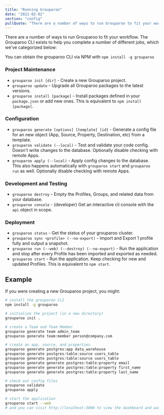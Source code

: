 ```yaml
---
title: "Running Grouparoo"
date: "2021-02-02"
section: "config"
pullQuote: "There are a number of ways to run Grouparoo to fit your workflow."
---
```


There are a number of ways to run Grouparoo to fit your workflow. The Grouparoo CLI exists to help you complete a number of different jobs, which we've categorized below:

You can obtain the grouparoo CLI via NPM with `npm install -g grouparoo`

### Project Maintenance

- `grouparoo init [dir]` - Create a new Grouparoo project.
- `grouparoo update` - Upgrade all Grouparoo packages to the latest versions.
- `grouparoo install [package]` - Install packages defined in your `package.json` or add new ones. This is equivalent to `npm install [package]`.

### Configuration

- `grouparoo generate [options] [template] [id]` - Generate a config file for an new object (App, Source, Property, Destination, etc) from a template.
- `grouparoo validate (--local)` - Test and validate your code config. Doesn't write changes to the database. Optionally disable checking with remote Apps.
- `grouparoo apply (--local)` - Apply config changes to the database. This also happens automatically with `grouparoo start` and `grouparoo run` as well. Optionally disable checking with remote Apps.

### Development and Testing

- `grouparoo destroy` - Empty the Profiles, Groups, and related data from your database.
- `grouparoo console` - (developer) Get an interactive cli console with the `api` object in scope.

### Deployment

- `grouparoo status` - Get the status of your grouparoo cluster.
- `grouparoo sync <profile> (--no-export)` - Import and Export 1 profile fully and output a snapshot.
- `grouparoo run (--web) (--destroy) (--no-export)` - Run the application and stop after every Profile has been imported and exported as needed.
- `grouparoo start` - Run the application. Keep checking for new and updated Profiles. This is equivalent to `npm start`.

## Example

If you were creating a new Grouparoo project, you might:

```bash
# install the grouparoo CLI
npm install -g grouparoo

# initialize the project (in a new directory)
grouparoo init .

# create a Team and Team Member
grouparoo generate team admin_team
grouparoo generate team:member person@company.com

# create an app, source, and properties
grouparoo generate postgres:app data_warehouse
grouparoo generate postgres:table:source users_table
grouparoo generate postgres:table:source users_table
grouparoo generate generate postgres:table:property email
grouparoo generate generate postgres:table:property first_name
grouparoo generate generate postgres:table:property last_name

# check out config files
grouparoo validate
grouparoo apply

# start the application
grouparoo start --web
# and you can visit http://localhost:3000 to view the dashboard and watch your data import
```
